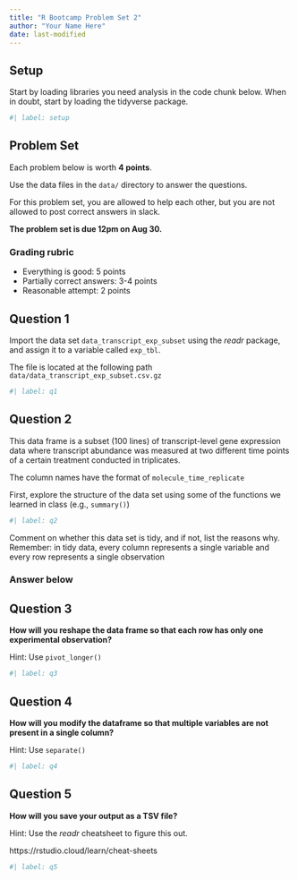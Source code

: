 ```yaml
---
title: "R Bootcamp Problem Set 2"
author: "Your Name Here"
date: last-modified
---
```


## Setup

Start by loading libraries you need analysis in the code chunk below.
When in doubt, start by loading the tidyverse package.

```r
#| label: setup
```

## Problem Set

Each problem below is worth **4 points**.

Use the data files in the `data/` directory to answer the questions.

For this problem set, you are allowed to help each other, but you are
not allowed to post correct answers in slack.

**The problem set is due 12pm on Aug 30.**

### Grading rubric

- Everything is good: 5 points
- Partially correct answers: 3-4 points
- Reasonable attempt: 2 points

## Question 1 

Import the data set `data_transcript_exp_subset` using the *readr*
package, and assign it to a variable called `exp_tbl`.

The file is located at the following path `data/data_transcript_exp_subset.csv.gz`

```r
#| label: q1
```

## Question 2

This data frame is a subset (100 lines) of transcript-level gene
expression data where transcript abundance was measured at two different
time points of a certain treatment conducted in triplicates.

The column names have the format of `molecule_time_replicate`

First, explore the structure of the data set using some of the functions
we learned in class (e.g., `summary()`)

```r
#| label: q2
```

Comment on whether this data set is tidy, and if not, list the
reasons why. Remember: in tidy data, every column represents a single
variable and every row represents a single observation

### Answer below

## Question 3 

**How will you reshape the data frame so that each row has only one experimental observation?**

Hint: Use `pivot_longer()`

```r
#| label: q3
```

## Question 4

**How will you modify the dataframe so that multiple variables are not present in a single column?**

Hint: Use `separate()`

```r
#| label: q4
```

## Question 5 

**How will you save your output as a TSV file?**

Hint: Use the *readr* cheatsheet to figure this out.

https://rstudio.cloud/learn/cheat-sheets

```r
#| label: q5
```
